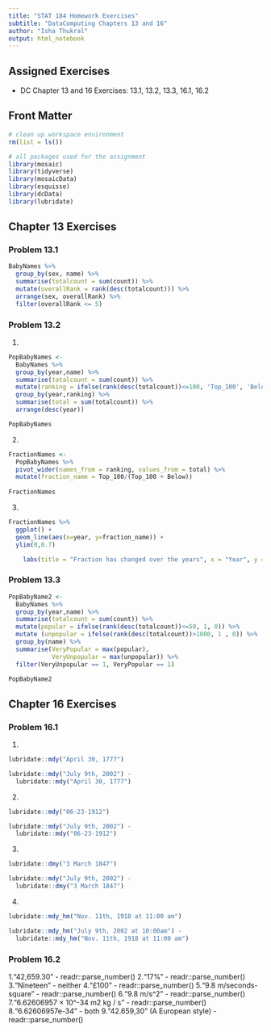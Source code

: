 ```yaml
---
title: "STAT 184 Homework Exercises" 
subtitle: "DataComputing Chapters 13 and 16"
author: "Isha Thukral"
output: html_notebook
---
```


## Assigned Exercises

- DC Chapter 13 and 16 Exercises: 13.1, 13.2, 13.3, 16.1, 16.2

## Front Matter

```r
# clean up workspace environment
rm(list = ls())

# all packages used for the assignment
library(mosaic)
library(tidyverse)
library(mosaicData)
library(esquisse)
library(dcData)
library(lubridate)
```

## Chapter 13 Exercises

### Problem 13.1
```r
BabyNames %>%
  group_by(sex, name) %>%
  summarise(totalcount = sum(count)) %>%
  mutate(overallRank = rank(desc(totalcount))) %>%
  arrange(sex, overallRank) %>%
  filter(overallRank <= 5)
```


### Problem 13.2
1.
```r
PopBabyNames <-
  BabyNames %>%
  group_by(year,name) %>%
  summarise(totalcount = sum(count)) %>%
  mutate(ranking = ifelse(rank(desc(totalcount))<=100, 'Top_100', 'Below')) %>%
  group_by(year,ranking) %>%
  summarise(total = sum(totalcount)) %>%
  arrange(desc(year))
```
```r
PopBabyNames
```


2. 
```r
FractionNames <-
  PopBabyNames %>%
  pivot_wider(names_from = ranking, values_from = total) %>%
  mutate(fraction_name = Top_100/(Top_100 + Below))
  
FractionNames
```
3. 
```r
FractionNames %>%
  ggplot() +
  geom_line(aes(x=year, y=fraction_name)) +
  ylim(0,0.7)
```
```r
    labs(title = "Fraction has changed over the years", x = "Year", y = "Fractions of baby in top 100")
```

### Problem 13.3
```r
PopBabyName2 <-
  BabyNames %>%
  group_by(year,name) %>%
  summarise(totalcount = sum(count)) %>%
  mutate(popular = ifelse(rank(desc(totalcount))<=50, 1, 0)) %>%
  mutate (unpopular = ifelse(rank(desc(totalcount))>1000, 1 , 0)) %>%
  group_by(name) %>%
  summarise(VeryPopular = max(popular), 
            VeryUnpopular = max(unpopular)) %>%
  filter(VeryUnpopular == 1, VeryPopular == 1)
```

```r
PopBabyName2
```

## Chapter 16 Exercises

### Problem 16.1
1. 
```r
lubridate::mdy("April 30, 1777")
```

```r
lubridate::mdy("July 9th, 2002") - 
  lubridate::mdy("April 30, 1777") 
```

2.
```r
lubridate::mdy("06-23-1912")
```

```r
lubridate::mdy("July 9th, 2002") - 
  lubridate::mdy("06-23-1912")   
```

3.
```r
lubridate::dmy("3 March 1847")
```

```r
lubridate::mdy("July 9th, 2002") -
  lubridate::dmy("3 March 1847")
```

4. 
```r
lubridate::mdy_hm("Nov. 11th, 1918 at 11:00 am")  
```

```r
lubridate::mdy_hm("July 9th, 2002 at 10:00am") -  
  lubridate::mdy_hm("Nov. 11th, 1918 at 11:00 am")     
```

### Problem 16.2
1.“42,659.30” - readr::parse_number()
2.“17%” - readr::parse_number()
3.“Nineteen” - neither
4.“£100” - readr::parse_number()
5.“9.8 m/seconds-square” - readr::parse_number()
6.“9.8 m/s^2” - readr::parse_number()
7.“6.62606957 × 10^-34 m2 kg / s” - readr::parse_number()
8.“6.62606957e-34” - both
9.“42.659,30” (A European style) - readr::parse_number()